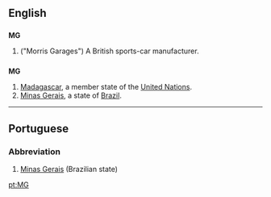 {{see|mg|Mg|.mg}}
==English==

==={{initialism}}===
{{wikipedia|MG (car)}}
'''MG'''

# ("Morris Garages") A British sports-car manufacturer.

==={{abbreviation}}===
'''MG'''

# [[Madagascar]], a member state of the [[United Nations]].
#[[Minas Gerais]], a state of [[Brazil]].

----

==Portuguese==

===Abbreviation===
{{infl|pt|abbreviation}}

# [[Minas Gerais]] (Brazilian state)

[[pt:MG]]